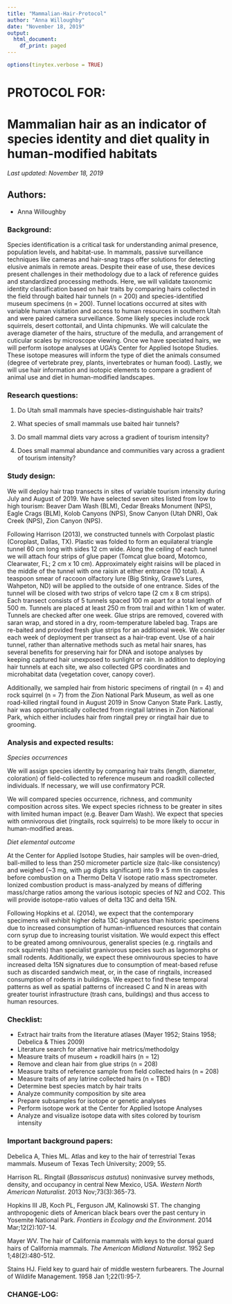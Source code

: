 ```yaml
---
title: "Mammalian-Hair-Protocol"
author: "Anna Willoughby"
date: "November 18, 2019"
output:
  html_document:
    df_print: paged
---
```

```r
options(tinytex.verbose = TRUE)

```

# PROTOCOL FOR: 
# Mammalian hair as an indicator of species identity and diet quality in human-modified habitats

_Last updated: November 18, 2019_

## Authors: 

* Anna Willoughby

### Background: 

Species identification is a critical task for understanding animal presence, population levels, and habitat-use. In mammals, passive surveillance techniques like cameras and hair-snag traps offer solutions for detecting elusive animals in remote areas. Despite their ease of use, these devices present challenges in their methodology due to a lack of reference guides and standardized processing methods. Here, we will validate taxonomic identity classification based on hair traits by comparing hairs collected in the field through baited hair tunnels (n = 200) and species-identified museum specimens (n = 200). Tunnel locations occurred at sites with variable human visitation and access to human resources in southern Utah and were paired camera surveillance. Some likely species include rock squirrels, desert cottontail, and Uinta chipmunks. We will calculate the average diameter of the hairs, structure of the medulla, and arrangement of cuticular scales by microscope viewing. Once we have speciated hairs, we will perform isotope analyses at UGA’s Center for Applied Isotope Studies. These isotope measures will inform the type of diet the animals consumed (degree of vertebrate prey, plants, invertebrates or human food). Lastly, we will use hair information and isotopic elements to compare a gradient of animal use and diet in human-modified landscapes.

### Research questions:
1. Do Utah small mammals have species-distinguishable hair traits?

2. What species of small mammals use baited hair tunnels?

3. Do small mammal diets vary across a gradient of tourism intensity? 

4. Does small mammal abundance and communities vary across a gradient of tourism intensity?

### Study design: 
We will deploy hair trap transects in sites of variable tourism intensity during July and August of 2019. We have selected seven sites listed from low to high tourism: Beaver Dam Wash (BLM), Cedar Breaks Monument (NPS), Eagle Crags (BLM), Kolob Canyons (NPS), Snow Canyon (Utah DNR), Oak Creek (NPS), Zion Canyon (NPS). 

Following Harrison (2013), we constructed tunnels with Corpolast plastic (Coroplast, Dallas, TX). Plastic was folded to form an equilateral triangle tunnel 60 cm long with sides 12 cm wide. Along the ceiling of each tunnel we will attach four strips of glue paper (Tomcat glue board, Motomco, Clearwater, FL; 2 cm x 10 cm). Approximately eight raisins will be placed in the middle of the tunnel with one raisin at either entrance (10 total). A teaspoon smear of raccoon olfactory lure (Big Stinky, Grawe's Lures, Wahpeton, ND) will be applied to the outside of one entrance. Sides of the tunnel will be closed with two strips of velcro tape (2 cm x 8 cm strips).  Each transect consists of 5 tunnels spaced 100 m apart for a total length of 500 m. Tunnels are placed at least 250 m from trail and within 1 km of water. Tunnels are checked after one week. Glue strips are removed, covered with saran wrap, and stored in a dry, room-temperature labeled bag. Traps are re-baited and provided fresh glue strips for an additional week. We consider each week of deployment per transect as a hair-trap event. Use of a hair tunnel, rather than alternative methods such as metal hair snares, has several benefits for preserving hair for DNA and isotope analyses by keeping captured hair unexposed to sunlight or rain. In addition to deploying hair tunnels at each site, we also collected GPS coordinates and microhabitat data (vegetation cover, canopy cover). 

Additionally, we sampled hair from historic specimens of ringtail (n = 4) and rock squirrel (n = 7) from the Zion National Park Museum, as well as one road-killed ringtail found in August 2019 in Snow Canyon State Park. Lastly, hair was opportunistically collected from ringtail latrines in Zion National Park, which either includes hair from ringtail prey or ringtail hair due to grooming. 

### Analysis and expected results: 

*Species occurrences* 

We will assign species identity by comparing hair traits (length, diameter, coloration) of field-collected to reference museum and roadkill collected individuals. If necessary, we will use confirmatory PCR. 

We will compared species occurrence, richness, and community composition across sites. We expect species richness to be greater in sites with limited human impact (e.g. Beaver Dam Wash). We expect that species with omnivorous diet (ringtails, rock squirrels) to be more likely to occur in human-modified areas. 

*Diet elemental outcome*

At the Center for Applied Isotope Studies, hair samples will be oven-dried, ball-milled to less than 250 micrometer particle size (talc-like consistency) and weighed (~3 mg, with μg digits significant) into 9 x 5 mm tin capsules before combustion on a Thermo Delta V isotope ratio mass spectrometer. Ionized combustion product is mass-analyzed by means of differing mass/charge ratios among the various isotopic species of N2 and CO2. This will provide isotope-ratio values of delta 13C and delta 15N. 

Following Hopkins et al. (2014), we expect that the contemporary specimens will exhibit higher delta 13C signatures than historic specimens due to increased consumption of human-influenced resources that contain corn syrup due to increasing tourist visitation. We would expect this effect to be greated among omnivourous, generalist species (e.g. ringtails and rock squirrels) than specialist granivorous species such as lagomorphs or small rodents. Additionally, we expect these omnivourous species to have increased delta 15N signatures due to consumption of meat-based refuse such as discarded sandwich meat, or, in the case of ringtails, increased consumption of rodents in buildings. We expect to find these temporal patterns as well as spatial patterns of increased C and N in areas with greater tourist infrastructure (trash cans, buildings) and thus access to human resources.


### Checklist: 
- Extract hair traits from the literature atlases (Mayer 1952; Stains 1958; Debelica & Thies 2009)
- Literature search for alternative hair metrics/methodolgy
- Measure traits of museum + roadkill hairs (n = 12)
- Remove and clean hair from glue strips (n = 208)
- Measure traits of reference sample from field collected hairs (n = 208)
- Measure traits of any latrine collected hairs (n = TBD)
- Determine best species match by hair traits
- Analyze community composition by site area
- Prepare subsamples for isotope or genetic analyses
- Perform isotope work at the Center for Applied Isotope Analyses
- Analyze and visualize isotope data with sites colored by tourism intensity

### Important background papers: 
Debelica A, Thies ML. Atlas and key to the hair of terrestrial Texas mammals. Museum of Texas Tech University; 2009; 55.

Harrison RL. Ringtail (*Bassariscus astutus*) noninvasive survey methods, density, and occupancy in central New Mexico, USA. *Western North American Naturalist*. 2013 Nov;73(3):365-73.

Hopkins III JB, Koch PL, Ferguson JM, Kalinowski ST. The changing anthropogenic diets of American black bears over the past century in Yosemite National Park. *Frontiers in Ecology and the Environment*. 2014 Mar;12(2):107-14.

Mayer WV. The hair of California mammals with keys to the dorsal guard hairs of California mammals. *The American Midland Naturalist*. 1952 Sep 1;48(2):480-512.

Stains HJ. Field key to guard hair of middle western furbearers. The Journal of Wildlife Management. 1958 Jan 1;22(1):95-7.

### CHANGE-LOG:
